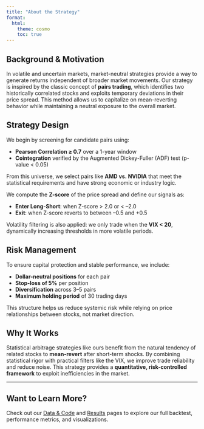 ```yaml
---
title: "About the Strategy"
format:
  html:
    theme: cosmo
    toc: true
---
```


## Background & Motivation

In volatile and uncertain markets, market-neutral strategies provide a way to generate returns independent of broader market movements. Our strategy is inspired by the classic concept of **pairs trading**, which identifies two historically correlated stocks and exploits temporary deviations in their price spread. This method allows us to capitalize on mean-reverting behavior while maintaining a neutral exposure to the overall market.

## Strategy Design

We begin by screening for candidate pairs using:

- **Pearson Correlation ≥ 0.7** over a 1-year window
- **Cointegration** verified by the Augmented Dickey-Fuller (ADF) test (p-value < 0.05)

From this universe, we select pairs like **AMD vs. NVIDIA** that meet the statistical requirements and have strong economic or industry logic.

We compute the **Z-score** of the price spread and define our signals as:

- **Enter Long-Short**: when Z-score > 2.0 or < –2.0
- **Exit**: when Z-score reverts to between –0.5 and +0.5

Volatility filtering is also applied: we only trade when the **VIX < 20**, dynamically increasing thresholds in more volatile periods.

## Risk Management

To ensure capital protection and stable performance, we include:

- **Dollar-neutral positions** for each pair
- **Stop-loss of 5%** per position
- **Diversification** across 3–5 pairs
- **Maximum holding period** of 30 trading days

This structure helps us reduce systemic risk while relying on price relationships between stocks, not market direction.

## Why It Works

Statistical arbitrage strategies like ours benefit from the natural tendency of related stocks to **mean-revert** after short-term shocks. By combining statistical rigor with practical filters like the VIX, we improve trade reliability and reduce noise. This strategy provides a **quantitative, risk-controlled framework** to exploit inefficiencies in the market.

---

## Want to Learn More?

Check out our [Data & Code](data.qmd) and [Results](results.qmd) pages to explore our full backtest, performance metrics, and visualizations.
